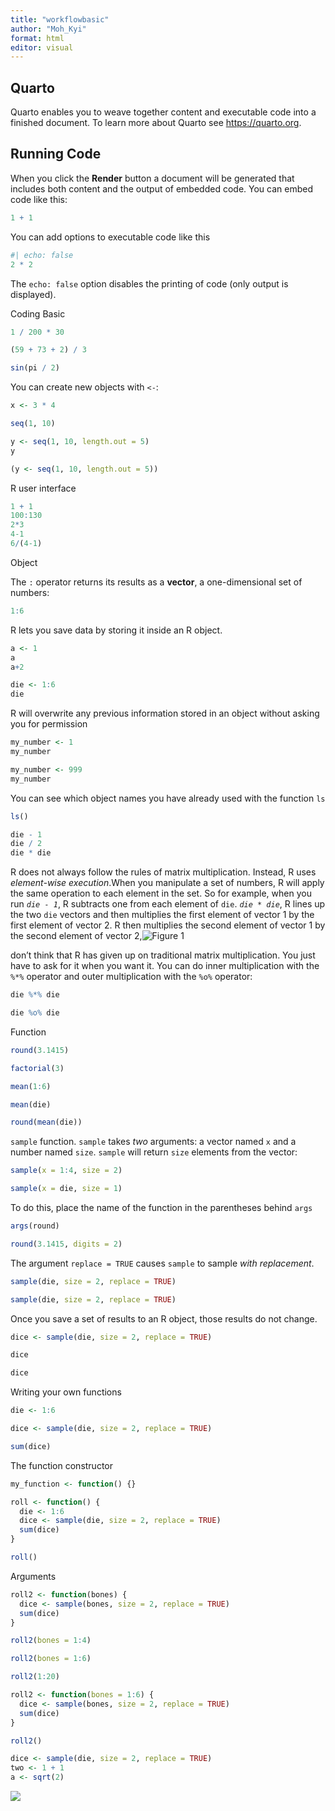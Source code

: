 ```yaml
---
title: "workflowbasic"
author: "Moh_Kyi"
format: html
editor: visual
---
```


## Quarto

Quarto enables you to weave together content and executable code into a finished document. To learn more about Quarto see <https://quarto.org>.

## Running Code

When you click the **Render** button a document will be generated that includes both content and the output of embedded code. You can embed code like this:

```r
1 + 1
```

You can add options to executable code like this

```r
#| echo: false
2 * 2
```

The `echo: false` option disables the printing of code (only output is displayed).

Coding Basic

```r
1 / 200 * 30

(59 + 73 + 2) / 3

sin(pi / 2)

```

You can create new objects with `<-`:

```r
x <- 3 * 4
```

```r
seq(1, 10)

```

```r
y <- seq(1, 10, length.out = 5)
y

```

```r
(y <- seq(1, 10, length.out = 5))

```

R user interface

```r
1 + 1
100:130 
2*3
4-1
6/(4-1)
```

Object

The `:` operator returns its results as a **vector**, a one-dimensional set of numbers:

```r
1:6
```

R lets you save data by storing it inside an R object.

```r
a <- 1
a
a+2
```

```r
die <- 1:6
die
```

R will overwrite any previous information stored in an object without asking you for permission

```r
my_number <- 1
my_number 

my_number <- 999
my_number
```

You can see which object names you have already used with the function `ls`

```r
ls()
```

```r
die - 1
die / 2
die * die

```

R does not always follow the rules of matrix multiplication. Instead, R uses *element-wise execution*.When you manipulate a set of numbers, R will apply the same operation to each element in the set. So for example, when you run *`die - 1`*, R subtracts one from each element of `die`. *`die * die`*, R lines up the two `die` vectors and then multiplies the first element of vector 1 by the first element of vector 2. R then multiplies the second element of vector 1 by the second element of vector 2,![Figure 1](images/Screenshot%202023-01-08%20at%2018.05.24.png)

don't think that R has given up on traditional matrix multiplication. You just have to ask for it when you want it. You can do inner multiplication with the `%*%` operator and outer multiplication with the `%o%` operator:

```r
die %*% die

die %o% die

```

Function

```r
round(3.1415)

factorial(3)

mean(1:6)

mean(die)

round(mean(die))

```

`sample` function. `sample` takes *two* arguments: a vector named `x` and a number named `size`. `sample` will return `size` elements from the vector:

```r
sample(x = 1:4, size = 2)

sample(x = die, size = 1)
```

To do this, place the name of the function in the parentheses behind `args`

```r
args(round)

round(3.1415, digits = 2)
```

The argument `replace = TRUE` causes `sample` to sample *with replacement*.

```r
sample(die, size = 2, replace = TRUE)

sample(die, size = 2, replace = TRUE)


```

Once you save a set of results to an R object, those results do not change.

```r
dice <- sample(die, size = 2, replace = TRUE)

dice

dice
```

Writing your own functions

```r
die <- 1:6

dice <- sample(die, size = 2, replace = TRUE)

sum(dice)
```

The function constructor

```r
my_function <- function() {}
```

```r
roll <- function() {
  die <- 1:6
  dice <- sample(die, size = 2, replace = TRUE)
  sum(dice)
}

roll()
```

Arguments

```r
roll2 <- function(bones) {
  dice <- sample(bones, size = 2, replace = TRUE)
  sum(dice)
}
```

```r
roll2(bones = 1:4)

roll2(bones = 1:6)

roll2(1:20)
```

```r
roll2 <- function(bones = 1:6) {
  dice <- sample(bones, size = 2, replace = TRUE)
  sum(dice)
}

roll2()
```

```r
dice <- sample(die, size = 2, replace = TRUE)
two <- 1 + 1
a <- sqrt(2)

```

![](images/Screenshot%202023-01-08%20at%2019.39.37.png)

```r

```
